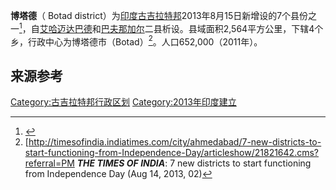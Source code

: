 '''博塔德'''（ Botad district）为[[印度|印度]][[古吉拉特邦|古吉拉特邦]]2013年8月15日新增设的7个县份之一<ref>{{Cite web |url=http://deshgujarat.com/2013/08/13/maps-of-gujarats-new-7-districts-and-changes-in-existing-districts/ |title=Map of Gujarat with new districts in existence . In total 33 districts now |accessdate=2014-09-18 |archive-date=2013-08-16 |archive-url=https://web.archive.org/web/20130816151212/http://deshgujarat.com/2013/08/13/maps-of-gujarats-new-7-districts-and-changes-in-existing-districts/ |dead-url=no }}</ref>，自[[艾哈迈达巴德县|艾哈迈达巴德]]和[[巴夫那加尔县|巴夫那加尔]]二县析设。县域面积2,564平方公里，下辖4个乡，行政中心为博塔德市（Botad）<ref>[http://timesofindia.indiatimes.com/city/ahmedabad/7-new-districts-to-start-functioning-from-Independence-Day/articleshow/21821642.cms?referral=PM {{Wayback|url=http://timesofindia.indiatimes.com/city/ahmedabad/7-new-districts-to-start-functioning-from-Independence-Day/articleshow/21821642.cms?referral=PM |date=20140927082836 }} '''''THE TIMES OF INDIA''''': 7 new districts to start functioning from Independence Day  (Aug 14, 2013, 02)</ref>。人口652,000（2011年）。

== 来源参考 ==
{{Reflist}}

[[Category:古吉拉特邦行政区划|Category:古吉拉特邦行政区划]]
[[Category:2013年印度建立|Category:2013年印度建立]]
{{Gujarat}}